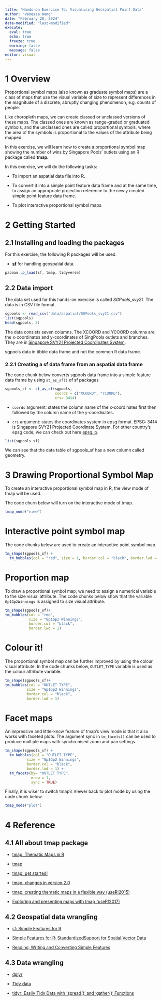 ```yaml
---
title: "Hands-on Exercise 7b: Visualising Geospatial Point Data"
author: "Vanessa Heng"
date: "February 28, 2024"
date-modified: "last-modified"
execute:
  eval: true
  echo: true
  freeze: true
  warning: false
  message: false
editor: visual
---
```


# 1 Overview

Proportional symbol maps (also known as graduate symbol maps) are a class of maps that use the visual variable of size to represent differences in the magnitude of a discrete, abruptly changing phenomenon, e.g. counts of people.

Like choropleth maps, we can create classed or unclassed versions of these maps. The classed ones are known as range-graded or graduated symbols, and the unclassed ones are called proportional symbols, where the area of the symbols is proportional to the values of the attribute being mapped.

In this exercise, we will learn how to create a proportional symbol map showing the number of wins by Singapore Pools’ outlets using an R package called **tmap**.

In this exercise, we will do the following tasks:

-   To import an aspatial data file into R.

-   To convert it into a simple point feature data frame and at the same time, to assign an appropriate projection reference to the newly created simple point feature data frame.

-   To plot interactive proportional symbol maps.

# 2 Getting Started

## 2.1 Installing and loading the packages

For this exercise, the following R packages will be used:

-   [**sf**](https://cran.r-project.org/web/packages/sf/) for handling geospatial data.

```r
pacman::p_load(sf, tmap, tidyverse)
```

## 2.2 Data import

The data set used for this hands-on exercise is called *SGPools_svy21*. The data is in CSV file format.

```r
sgpools <- read_csv("data/aspatial/SGPools_svy21.csv")
list(sgpools) 
head(sgpools, 5)
```

The data consists seven columns. The XCOORD and YCOORD columns are the x-coordinates and y-coordinates of SingPools outlets and branches. They are in [Singapore SVY21 Projected Coordinates System](https://www.sla.gov.sg/sirent/CoordinateSystems.aspx).

::: callout-note
sgpools data in tibble data frame and not the common R data frame.
:::

### 2.2.1 Creating a sf data frame from an aspatial data frame

The code chunk below converts sgpools data frame into a simple feature data frame by using `st_as_sf()` of sf packages

```r
sgpools_sf <- st_as_sf(sgpools, 
                       coords = c("XCOORD", "YCOORD"),
                       crs= 3414)
```

::: callout-note
-   `coords` argument: states the column name of the x-coordinates first then followed by the column name of the y-coordinates.

-   `crs` argument: states the coordinates system in epsg format. EPSG: 3414 is Singapore SVY21 Projected Coordinate System. For other country’s epsg code, we can check out here [epsg.io](https://epsg.io/).
:::

```r
list(sgpools_sf)
```

We can see that the data table of sgpools_sf has a new column called geometry.

# 3 Drawing Proportional Symbol Map

To create an interactive proportional symbol map in R, the view mode of tmap will be used.

The code churn below will turn on the interactive mode of tmap.

```r
tmap_mode("view")
```

::: panel-tabset
# Interactive point symbol map

The code chunks below are used to create an interactive point symbol map.

```r
tm_shape(sgpools_sf) + 
  tm_bubbles(col = "red", size = 1, border.col = "black", border.lwd = 1)
```

# Proportion map

To draw a proportional symbol map, we need to assign a numerical variable to the size visual attribute. The code chunks below show that the variable `Gp1Gp2Winnings` is assigned to size visual attribute.

```r
tm_shape(sgpools_sf)+
tm_bubbles(col = "red",
           size = "Gp1Gp2 Winnings",
           border.col = "black",
           border.lwd = 1)
```

# Colour it!

The proportional symbol map can be further improved by using the colour visual attribute. In the code chunks below, `OUTLET_TYPE` variable is used as the colour attribute variable.

```r
tm_shape(sgpools_sf)+
tm_bubbles(col = "OUTLET TYPE", 
          size = "Gp1Gp2 Winnings",
          border.col = "black",
          border.lwd = 1)
```

# Facet maps

An impressive and little-know feature of tmap’s view mode is that it also works with faceted plots. The argument sync in `tm_facets()` can be used to produce multiple maps with synchronised zoom and pan settings.

```r
tm_shape(sgpools_sf) +
  tm_bubbles(col = "OUTLET TYPE", 
          size = "Gp1Gp2 Winnings",
          border.col = "black",
          border.lwd = 1) +
  tm_facets(by= "OUTLET TYPE",
            nrow = 1,
            sync = TRUE)
```

Finally, it is wiser to switch tmap’s Viewer back to plot mode by using the code chunk below.

```r
tmap_mode("plot")
```
:::

# **4 Reference**

## **4.1 All about tmap package**

-   [tmap: Thematic Maps in R](https://www.jstatsoft.org/article/view/v084i06)

-   [tmap](https://cran.r-project.org/web/packages/tmap/)

-   [tmap: get started!](https://cran.r-project.org/web/packages/tmap/vignettes/tmap-getstarted.html)

-   [tmap: changes in version 2.0](https://cran.r-project.org/web/packages/tmap/vignettes/tmap-changes-v2.html)

-   [tmap: creating thematic maps in a flexible way (useR!2015)](http://von-tijn.nl/tijn/research/presentations/tmap_user2015.pdf)

-   [Exploring and presenting maps with tmap (useR!2017)](http://von-tijn.nl/tijn/research/presentations/tmap_user2017.pdf)

## **4.2 Geospatial data wrangling**

-   [sf: Simple Features for R](https://cran.r-project.org/web/packages/sf/)

-   [Simple Features for R: StandardizedSupport for Spatial Vector Data](https://journal.r-project.org/archive/2018/RJ-2018-009/RJ-2018-009.pdf)

-   [Reading, Writing and Converting Simple Features](https://cran.r-project.org/web/packages/sf/vignettes/sf2.html)

## **4.3 Data wrangling**

-   [dplyr](https://dplyr.tidyverse.org/)

-   [Tidy data](https://cran.r-project.org/web/packages/tidyr/vignettes/tidy-data.html)

-   [tidyr: Easily Tidy Data with ‘spread()’ and ‘gather()’ Functions](https://cran.r-project.org/web/packages/tidyr/tidyr.pdf)
